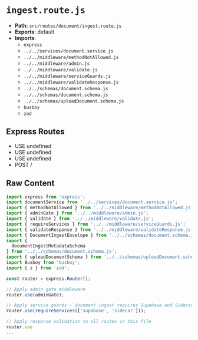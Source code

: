 # `ingest.route.js`

- **Path**: `src/routes/document/ingest.route.js`
- **Exports**: default
- **Imports**:
  - `express`
  - `../../services/document.service.js`
  - `../../middleware/methodNotAllowed.js`
  - `../../middleware/admin.js`
  - `../../middleware/validate.js`
  - `../../middleware/serviceGuards.js`
  - `../../middleware/validateResponse.js`
  - `../../schemas/document.schema.js`
  - `../../schemas/document.schema.js`
  - `../../schemas/uploadDocument.schema.js`
  - `busboy`
  - `zod`

## Express Routes
- USE undefined
- USE undefined
- USE undefined
- POST /

## Raw Content

```js
import express from 'express';
import documentService from '../../services/document.service.js';
import { methodNotAllowed } from '../../middleware/methodNotAllowed.js';
import { adminGate } from '../../middleware/admin.js';
import { validate } from '../../middleware/validate.js';
import { requireServices } from '../../middleware/serviceGuards.js';
import { validateResponse } from '../../middleware/validateResponse.js';
import { DocumentIngestEnvelope } from '../../schemas/document.schema.js';
import { 
  documentIngestMetadataSchema 
} from '../../schemas/document.schema.js';
import { uploadDocumentSchema } from '../../schemas/uploadDocument.schema.js';
import Busboy from 'busboy';
import { z } from 'zod';

const router = express.Router();

// Apply admin gate middleware
router.use(adminGate);

// Apply service guards - document ingest requires Supabase and Sidecar
router.use(requireServices(['supabase', 'sidecar']));

// Apply response validation to all routes in this file
router.use
...
```
